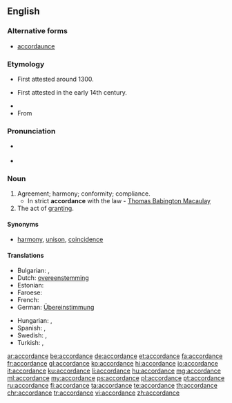 ==English==

===Alternative forms===
* {{qualifier|obsolete}} [[accordaunce]] 

===Etymology===
* {{sense|compliance}} First attested around 1300.
* {{sense|agreement}} First attested in the early 14th century.
* {{suffix|accord|ance}}
* From {{etyl|fro|en}} {{term|acordance||agreeing, reconciliation, harmony|lang=fro}}

===Pronunciation===
* {{a|US}} {{IPA|/ə.ˈkɔɹd.əns/}}
* {{audio|en-us-accordance.ogg|Audio (US)}}

===Noun===
{{en-noun}}

# Agreement; harmony; conformity; compliance.
#* In strict '''accordance''' with the law - [[w:Thomas Babington Macaulay|Thomas Babington Macaulay]]
# The act of [[granting]].

====Synonyms====
* [[harmony]], [[unison]], [[coincidence]]

====Translations====
{{trans-top|agreement; harmony; conformity}}
* Bulgarian: {{t+|bg|съгласие}},  {{t+|bg|съответствие}}
* Dutch: [[overeenstemming]] {{f}}
* Estonian: {{t-|et|vastavus}}
* Faroese: {{t|fo|samsvar|n}}
* French: {{t+|fr|accordance|f}}
* German: [[Übereinstimmung]] {{f}}
{{trans-mid}}
* Hungarian: {{t+|hu|egyetértés}}, {{t+|hu|összhang}}
* Spanish: {{t+|es|acuerdo|m}}, {{t-|es|conformidad|f}}
* Swedish: {{t+|sv|enlighet|c}}, {{t+|sv|överensstämmelse|c}}
* Turkish: {{t+|tr|uygunluk}}, {{t+|tr|uyum}}
{{trans-bottom}}

[[ar:accordance]]
[[be:accordance]]
[[de:accordance]]
[[et:accordance]]
[[fa:accordance]]
[[fr:accordance]]
[[gl:accordance]]
[[ko:accordance]]
[[hi:accordance]]
[[io:accordance]]
[[it:accordance]]
[[ku:accordance]]
[[li:accordance]]
[[hu:accordance]]
[[mg:accordance]]
[[ml:accordance]]
[[my:accordance]]
[[ps:accordance]]
[[pl:accordance]]
[[pt:accordance]]
[[ru:accordance]]
[[fi:accordance]]
[[ta:accordance]]
[[te:accordance]]
[[th:accordance]]
[[chr:accordance]]
[[tr:accordance]]
[[vi:accordance]]
[[zh:accordance]]